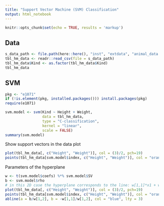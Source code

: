 ```yaml
---
title: "Support Vector Machine (SVM) Classification"
output: html_notebook
---
```


```r
knitr::opts_chunk$set(echo = TRUE, results = 'markup')
```

## Data

```r
s_data_path <- file.path(here::here(), "inst", "extdata", "animal_data.csv")
tbl_hm_data <- readr::read_csv(file = s_data_path)
tbl_hm_data$Kind <- as.factor(tbl_hm_data$Kind)
tbl_hm_data
```


## SVM

```r
pkg <- "e1071"
if (!is.element(pkg, installed.packages())) install.packages(pkg)
require(e1071)

svm.model <- svm(Kind ~ Height + Weight, 
                 data = tbl_hm_data,
                 type = "C-classification",
                 kernel = "linear",
                 scale = FALSE)
summary(svm.model)
```

Show support vectors in the data plot

```r
plot(tbl_hm_data[, c("Height", "Weight")], col = (3)/2, pch=19)
points(tbl_hm_data[svm.model$index, c("Height", "Weight")], col = "orange", cex = 2)
```

Parameters of the hyperplane

```r
w <- t(svm.model$coefs) %*% svm.model$SV
b <- svm.model$rho
# in this 2D case the hyperplane corresponds to the line: w[1,1]*x1 + w[1,2]*x2 + b = 0
plot(tbl_hm_data[, c("Height", "Weight")], col = (3)/2, pch=19)
points(tbl_hm_data[svm.model$index, c("Height", "Weight")], col = "orange", cex = 2)
abline(a = b/w[1,2], b = -w[1,1]/w[1,2], col = "blue", lty = 3)
```

